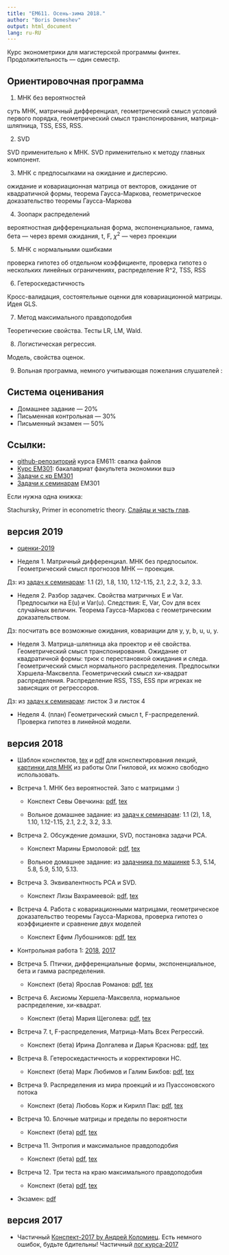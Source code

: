 ```yaml
---
title: "EM611. Осень-зима 2018."
author: "Boris Demeshev"
output: html_document
lang: ru-RU
---
```



Курс эконометрики для магистерской программы финтех. Продолжительность — один семестр.


## Ориентировочная программа

1. МНК без вероятностей

  суть МНК, матричный дифференциал, геометрический смысл условий первого порядка,
  геометрический смысл транспонирования, матрица-шляпница, TSS, ESS, RSS.

2. SVD

  SVD применительно к МНК. SVD применительно к методу главных компонент.

3. МНК с предпосылками на ожидание и дисперсию.

  ожидание и ковариационная матрица от векторов, ожидание от квадратичной формы,
  теорема Гаусса-Маркова, геометрическое доказательство теоремы Гаусса-Маркова

4. Зоопарк распределений

  вероятностная дифференциальная форма, экспоненциальное, гамма, бета — через время ожидания,
  t, F, $\chi^2$ — через проекции

5. МНК с нормальными ошибками

  проверка гипотез об отдельном коэффициенте, проверка гипотез о нескольких линейных ограничениях,
  распределение R^2, TSS, RSS

6. Гетероскедастичность

  Кросс-валидация, состоятельные оценки для ковариационной матрицы. Идея GLS.

7. Метод максимального правдоподобия

  Теоретические свойства. Тесты LR, LM, Wald.

8. Логистическая регрессия.

  Модель, свойства оценок.

9. Вольная программа, немного учитывающая пожелания слушателей :


## Система оценивания

* Домашнее задание — 20%
* Письменная контрольная — 30%
* Письменный экзамен — 50%

## Ссылки:

* [github-репозиторий](https://github.com/bdemeshev/em611) курса EM611: свалка файлов
* [Курс EM301](http://bdemeshev.github.io/em301/): бакалавриат факультета экономики вшэ
* [Задачи с кр EM301](https://github.com/bdemeshev/metrics_hse_exams/raw/master/metrics_hse_exams.pdf)
* [Задачи к семинарам](https://github.com/bdemeshev/metrics_pro/raw/master/metrics_pro.pdf) EM301


Если нужна одна книжка:

Stachursky, Primer in econometric theory. [Слайды и часть глав](http://johnstachurski.net/emet.html).



## версия 2019

* [оценки-2019](https://docs.google.com/spreadsheets/)

* Неделя 1. Матричный дифференциал. МНК без предпосылок. Геометрический смысл прогнозов МНК — проекция.

Дз: из [задач к семинарам](https://github.com/bdemeshev/metrics_pro/raw/master/metrics_pro.pdf): 1.1 (2), 1.8, 1.10, 1.12-1.15, 2.1, 2.2, 3.2, 3.3.

* Неделя 2. Разбор задачек. Свойства матричных E и Var. Предпосылки на E(u) и Var(u). 
Следствия: E, Var, Cov для всех случайных величин.
Теорема Гаусса-Маркова с геометрическим доказательством. 

Дз: посчитать все возможные ожидания, ковариации для y, \hat y, \hat b, u, \hat u, \bar y.

* Неделя 3. Матрица-шляпница aka проектор и её свойства. Геометрический смысл транспонирования. 
Ожидание от квадратичной формы: трюк с перестановкой ожидания и следа. 
Геометрический смысл нормального распределения. Предпосылки Хэршела-Максвелла. 
Геометрический смысл хи-квадрат распределения. Распределение RSS, TSS, ESS при игреках не зависящих от регрессоров. 

Дз: из [задач к семинарам](https://github.com/bdemeshev/metrics_pro/raw/master/metrics_pro.pdf): листок 3 и листок 4

* Неделя 4. (план) Геометрический смысл t, F-распределений. Проверка гипотез в линейной модели. 





## версия 2018

* Шаблон конспектов, [tex](https://github.com/bdemeshev/em611/blob/master/2017/note_template/note_template.tex) и [pdf](https://github.com/bdemeshev/em611/raw/master/2017/note_template/note_template.pdf) для конспектирования лекций, [картинки для МНК](https://github.com/olyagnilova/gauss-markov-pythagoras) из работы Оли Гниловой, их можно свободно использовать.

* Встреча 1. МНК без вероятностей. Зато с матрицами :)

    - Конспект Севы Овечкина: [pdf](https://github.com/bdemeshev/em611/raw/master/2018/notes/seminar_01.pdf), [tex](https://github.com/bdemeshev/em611/raw/master/2018/notes/seminar_01.tex)

    - Вольное домашнее задание: из [задач к семинарам](https://github.com/bdemeshev/metrics_pro/raw/master/metrics_pro.pdf): 1.1 (2), 1.8, 1.10, 1.12-1.15, 2.1, 2.2, 3.2, 3.3.

* Встреча 2. Обсуждение домашки, SVD, постановка задачи PCA.

    - Конспект Марины Ермоловой: [pdf](https://github.com/bdemeshev/em611/raw/master/2018/notes/seminar_02.pdf), [tex](https://github.com/bdemeshev/em611/raw/master/2018/notes/seminar_02.tex)

    - Вольное домашнее задание: из [задачника по машинке](https://github.com/bdemeshev/mlearn_pro/raw/master/mlearn_pro.pdf)  5.3, 5.14, 5.8, 5.9, 5.10, 5.13.

* Встреча 3. Эквивалентность PCA и SVD.

    - Конспект Лизы Вахрамеевой: [pdf](https://github.com/bdemeshev/em611/raw/master/2018/notes/seminar_03.pdf), [tex](https://github.com/bdemeshev/em611/raw/master/2018/notes/seminar_03.tex)

* Встреча 4. Работа с ковариационными матрицами, геометрическое доказательство теоремы Гаусса-Маркова, проверка гипотез о коэффициенте и сравнение двух моделей

    - Конспект Ефим Лубошников: [pdf](https://github.com/bdemeshev/em611/raw/master/2018/notes/seminar_04.pdf), [tex](https://github.com/bdemeshev/em611/raw/master/2018/notes/seminar_04.tex)
    
* Контрольная работа 1: [2018](https://github.com/bdemeshev/em611/raw/master/2018/kr_01/kr_01.pdf), [2017](https://github.com/bdemeshev/em611/raw/master/2017/kr_01/kr_01.pdf)


* Встреча 5. Птички, дифференциальные формы, экспоненциальное, бета и гамма распределения.

    - Конспект (бета) Ярослав Романов: [pdf](https://github.com/bdemeshev/em611/raw/master/2018/notes/seminar_05.pdf), [tex](https://github.com/bdemeshev/em611/raw/master/2018/notes/seminar_05.tex)

* Встреча 6. Аксиомы Хершела-Максвелла, нормальное распределение, хи-квадрат.

    - Конспект (бета) Мария Щеголева: [pdf](https://github.com/bdemeshev/em611/raw/master/2018/notes/seminar_06.pdf), [tex](https://github.com/bdemeshev/em611/raw/master/2018/notes/seminar_06.tex)


* Встреча 7. t, F-распределения, Матрица-Мать Всех Регрессий.

    - Конспект (бета) Ирина Долгалева и Дарья Краснова: [pdf](https://github.com/bdemeshev/em611/raw/master/2018/notes/seminar_07.pdf), [tex](https://github.com/bdemeshev/em611/raw/master/2018/notes/seminar_07.tex)

* Встреча 8. Гетероскедастичность и корректировки HC.

    - Конспект (бета) Марк Любимов и Галим Бикбов:
[pdf](https://github.com/bdemeshev/em611/raw/master/2018/notes/seminar_08.pdf), [tex](https://github.com/bdemeshev/em611/raw/master/2018/notes/seminar_08.tex)

* Встреча 9. Распределения из мира проекций и из Пуассоновского потока

    - Конспект (бета) Любовь Корж и Кирилл Пак:
[pdf](https://github.com/bdemeshev/em611/raw/master/2018/notes/seminar_09.pdf), [tex](https://github.com/bdemeshev/em611/raw/master/2018/notes/seminar_09.tex)

* Встреча 10. Блочные матрицы и пределы по вероятности

    - Конспект (бета) 
[pdf](https://github.com/bdemeshev/em611/raw/master/2018/notes/seminar_10.pdf), [tex](https://github.com/bdemeshev/em611/raw/master/2018/notes/seminar_10.tex)


* Встреча 11. Энтропия и максимальное правдоподобия

    - Конспект (бета) 
[pdf](https://github.com/bdemeshev/em611/raw/master/2018/notes/seminar_11.pdf), [tex](https://github.com/bdemeshev/em611/raw/master/2018/notes/seminar_11.tex)


* Встреча 12. Три теста на краю максимального правдоподобия

    - Конспект (бета) 
[pdf](https://github.com/bdemeshev/em611/raw/master/2018/notes/seminar_12.pdf), [tex](https://github.com/bdemeshev/em611/raw/master/2018/notes/seminar_12.tex)




* Экзамен: [pdf](https://github.com/bdemeshev/em611/raw/master/2018/exam/exam_18.pdf) 


## версия 2017

* Частичный [Конспект-2017 by Андрей Коломиец](https://github.com/bdemeshev/em611/raw/master/2017/metrics_ak.docx). 
Есть немного ошибок, будьте бдительны! Частичный [лог курса-2017](https://bdemeshev.github.io/em611/index_2017_2018.html)

